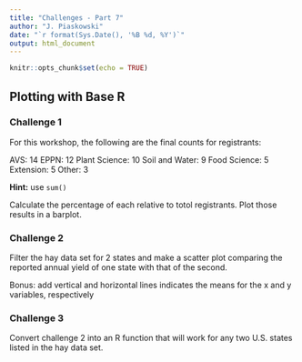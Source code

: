 ```yaml
---
title: "Challenges - Part 7"
author: "J. Piaskowski"
date: "`r format(Sys.Date(), '%B %d, %Y')`"
output: html_document
---
```

  
```r
knitr::opts_chunk$set(echo = TRUE)
```

## Plotting with Base R

### Challenge 1

For this workshop, the following are the final counts for registrants:

AVS: 14
EPPN: 12
Plant Science: 10
Soil and Water: 9
Food Science: 5
Extension: 5
Other: 3

**Hint:** use `sum()`

Calculate the percentage of each relative to totol registrants. Plot those results in a barplot. 

### Challenge 2

Filter the hay data set for 2 states and make a scatter plot comparing the reported annual yield of one state with that of the second. 

Bonus: add vertical and horizontal lines indicates the means for the x and y variables, respectively

### Challenge 3

Convert challenge 2 into an R function that will work for any two U.S. states listed in the hay data set. 

